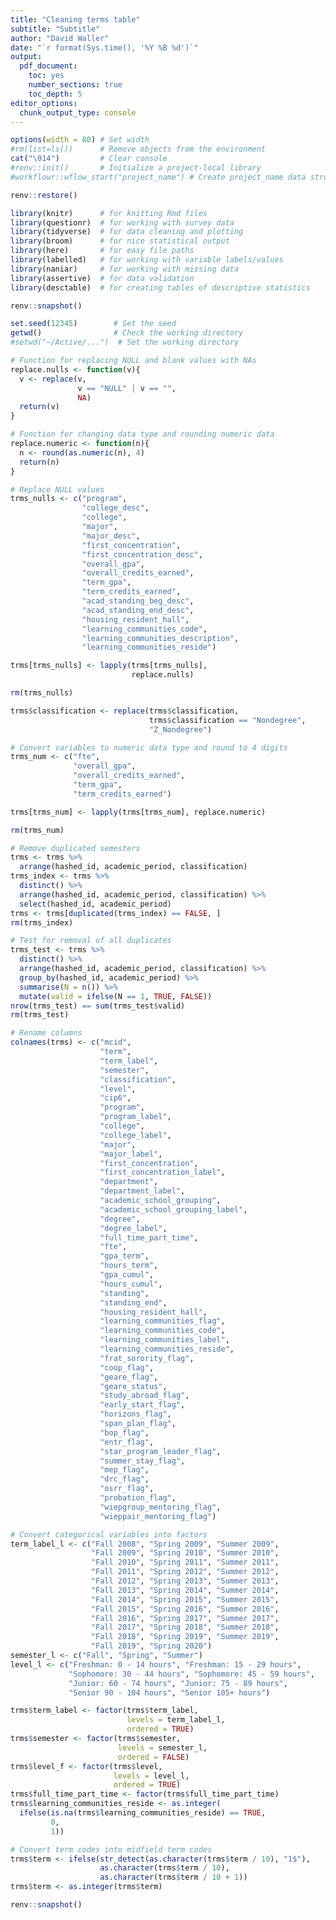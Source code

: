 ```yaml
---
title: "Cleaning terms table"
subtitle: "Subtitle"
author: "David Waller"
date: "`r format(Sys.time(), '%Y %B %d')`"
output:
  pdf_document:
    toc: yes
    number_sections: true
    toc_depth: 5
editor_options:
  chunk_output_type: console
---
```


```r
options(width = 80) # Set width
#rm(list=ls())      # Remove objects from the environment
cat("\014")         # Clear console
#renv::init()       # Initialize a project-local library
#workflowr::wflow_start("project_name") # Create project_name data structure
```

```r
renv::restore()

library(knitr)      # for knitting Rmd files
library(questionr)  # for working with survey data
library(tidyverse)  # for data cleaning and plotting
library(broom)      # for nice statistical output
library(here)       # for easy file paths
library(labelled)   # for working with variable labels/values
library(naniar)     # for working with missing data
library(assertive)  # for data validation
library(desctable)  # for creating tables of descriptive statistics

renv::snapshot()
```

```r
set.seed(12345)        # Set the seed
getwd()                # Check the working directory
#setwd("~/Active/...")  # Set the working directory
```

```r
# Function for replacing NULL and blank values with NAs
replace.nulls <- function(v){
  v <- replace(v,
               v == "NULL" | v == "",
               NA)
  return(v)
}

# Function for changing data type and rounding numeric data
replace.numeric <- function(n){
  n <- round(as.numeric(n), 4)
  return(n)
}
```

```r
# Replace NULL values
trms_nulls <- c("program", 
                "college_desc",
                "college",
                "major",
                "major_desc",
                "first_concentration",
                "first_concentration_desc",
                "overall_gpa",
                "overall_credits_earned",
                "term_gpa",
                "term_credits_earned",
                "acad_standing_beg_desc",
                "acad_standing_end_desc",
                "housing_resident_hall",
                "learning_communities_code",
                "learning_communities_description",
                "learning_communities_reside")

trms[trms_nulls] <- lapply(trms[trms_nulls], 
                           replace.nulls)

rm(trms_nulls)

trms$classification <- replace(trms$classification, 
                               trms$classification == "Nondegree", 
                               "Z_Nondegree")
```

```r
# Convert variables to numeric data type and round to 4 digits
trms_num <- c("fte", 
              "overall_gpa", 
              "overall_credits_earned", 
              "term_gpa", 
              "term_credits_earned")

trms[trms_num] <- lapply(trms[trms_num], replace.numeric)

rm(trms_num)
```

```r
# Remove duplicated semesters
trms <- trms %>% 
  arrange(hashed_id, academic_period, classification)
trms_index <- trms %>% 
  distinct() %>% 
  arrange(hashed_id, academic_period, classification) %>% 
  select(hashed_id, academic_period)
trms <- trms[duplicated(trms_index) == FALSE, ]
rm(trms_index)

# Test for removal of all duplicates
trms_test <- trms %>% 
  distinct() %>% 
  arrange(hashed_id, academic_period, classification) %>% 
  group_by(hashed_id, academic_period) %>% 
  summarise(N = n()) %>% 
  mutate(valid = ifelse(N == 1, TRUE, FALSE))
nrow(trms_test) == sum(trms_test$valid)
rm(trms_test)
```

```r
# Rename columns
colnames(trms) <- c("mcid",
                    "term", 
                    "term_label", 
                    "semester",
                    "classification",
                    "level",
                    "cip6",
                    "program",
                    "program_label",
                    "college",
                    "college_label",
                    "major",
                    "major_label",
                    "first_concentration",
                    "first_concentration_label",
                    "department",
                    "department_label",
                    "academic_school_grouping",
                    "academic_school_grouping_label",
                    "degree",
                    "degree_label",
                    "full_time_part_time",
                    "fte",
                    "gpa_term",
                    "hours_term",
                    "gpa_cumul",
                    "hours_cumul",
                    "standing",
                    "standing_end",
                    "housing_resident_hall",
                    "learning_communities_flag",
                    "learning_communities_code",
                    "learning_communities_label",
                    "learning_communities_reside",
                    "frat_sorority_flag",
                    "coop_flag",
                    "geare_flag",
                    "geare_status",
                    "study_abroad_flag",
                    "early_start_flag",
                    "horizons_flag",
                    "span_plan_flag",
                    "bop_flag",
                    "entr_flag",
                    "star_program_leader_flag",
                    "summer_stay_flag",
                    "mep_flag",
                    "drc_flag",
                    "osrr_flag",
                    "probation_flag",
                    "wiepgroup_mentoring_flag",
                    "wieppair_mentoring_flag")
```

```r
# Convert categorical variables into factors
term_label_l <- c("Fall 2008", "Spring 2009", "Summer 2009", 
                  "Fall 2009", "Spring 2010", "Summer 2010",
                  "Fall 2010", "Spring 2011", "Summer 2011", 
                  "Fall 2011", "Spring 2012", "Summer 2012",
                  "Fall 2012", "Spring 2013", "Summer 2013", 
                  "Fall 2013", "Spring 2014", "Summer 2014",
                  "Fall 2014", "Spring 2015", "Summer 2015", 
                  "Fall 2015", "Spring 2016", "Summer 2016",
                  "Fall 2016", "Spring 2017", "Summer 2017", 
                  "Fall 2017", "Spring 2018", "Summer 2018",
                  "Fall 2018", "Spring 2019", "Summer 2019", 
                  "Fall 2019", "Spring 2020")
semester_l <- c("Fall", "Spring", "Summer")
level_l <- c("Freshman: 0 - 14 hours", "Freshman: 15 - 29 hours",
             "Sophomore: 30 - 44 hours", "Sophomore: 45 - 59 hours",
             "Junior: 60 - 74 hours", "Junior: 75 - 89 hours",
             "Senior 90 - 104 hours", "Senior 105+ hours")

trms$term_label <- factor(trms$term_label, 
                          levels = term_label_l, 
                          ordered = TRUE)
trms$semester <- factor(trms$semester, 
                        levels = semester_l, 
                        ordered = FALSE)
trms$level_f <- factor(trms$level, 
                       levels = level_l, 
                       ordered = TRUE)
trms$full_time_part_time <- factor(trms$full_time_part_time)
trms$learning_communities_reside <- as.integer(
  ifelse(is.na(trms$learning_communities_reside) == TRUE, 
         0, 
         1))
```

```r
# Convert term codes into midfield term codes
trms$term <- ifelse(str_detect(as.character(trms$term / 10), "1$"), 
                    as.character(trms$term / 10), 
                    as.character(trms$term / 10 + 1))
trms$term <- as.integer(trms$term)
```

```r
renv::snapshot()
```